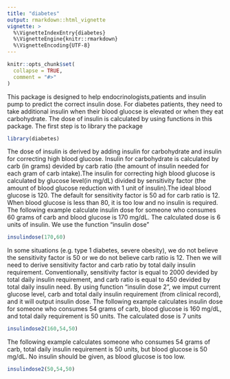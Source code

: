---
title: "diabetes"
output: rmarkdown::html_vignette
vignette: >
  %\VignetteIndexEntry{diabetes}
  %\VignetteEngine{knitr::rmarkdown}
  %\VignetteEncoding{UTF-8}
---

```{r, include = FALSE}
knitr::opts_chunk$set(
  collapse = TRUE,
  comment = "#>"
)
```
This package is designed to help endocrinologists,patients and insulin pump to predict the correct insulin dose. For diabetes patients, they need to take additional insulin when their blood gluocse is elevated or when they eat carbohydrate. The dose of insulin is calculated by using functions in this package.
The first step is to library the package
```{r setup}
library(diabetes)
```
The dose of insulin is derived by adding insulin for carbohydrate and insulin for correcting high blood glucose. Insulin for carbohydrate is calculated by carb (in grams) devided by carb ratio (the amount of insulin needed for each gram of carb intake).The insulin for correcting high blood glucose is calculated by glucose level(in mg/dL) divided by sensitivity factor (the amount of blood glucose reduction with 1 unit of insulin).The ideal blood glucose is 120. The default for sensitivity factor is 50 ad for carb ratio is 12. When blood glucose is less than 80, it is too low and no insulin is required.
The following example calculate insulin dose for someone who consumes 60 grams of carb and blood glucose is 170 mg/dL. The calculated dose is 6 units of insulin. We use the function "insulin dose"
```{r}
insulindose(170,60)
```
In some situations (e.g. type 1 diabetes, severe obesity), we do not believe the sensitivity factor is 50 or we do not believe carb ratio is 12. Then we will need to derive sensitivity factor and carb ratio by total daily insulin requirement. Conventionally, sensitivity factor is equal to 2000 devided by total daily insulin requirement, and carb ratio is equal to 450 devided by total daily insulin need. 
By using function "insulin dose 2", we imput current glucose level, carb and total daily insulin requirement (from clinical record), and it will output insulin dose.
The following example calculates insulin dose for someone who consumes 54 grams of carb, blood glucose is 160 mg/dL, and total daily requirement is 50 units. The calculated dose is 7 units
```{r}
insulindose2(160,54,50)
```
The following example calculates someone who consumes 54 grams of carb, total daily insulin requirement is 50 units, but blood glucose is 50 mg/dL. No insulin should be given, as blood glucose is too low. 
```{r}
insulindose2(50,54,50)
```
